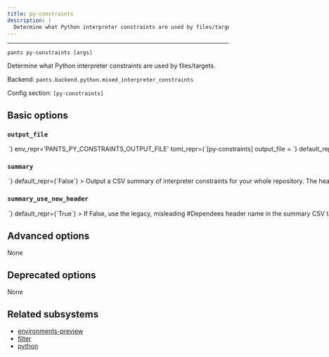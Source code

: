 ```yaml
---
title: py-constraints
description: |
  Determine what Python interpreter constraints are used by files/targets.
---
```



---

```
pants py-constraints [args]
```

Determine what Python interpreter constraints are used by files/targets.

Backend: <span className="color--primary">`pants.backend.python.mixed_interpreter_constraints`</span>

Config section: <span className="color--primary">`[py-constraints]`</span>

<span className={styles.options}>

## Basic options

### `output_file`

<Option
  cli_repr={`--py-constraints-output-file=<path>`}
  env_repr='PANTS_PY_CONSTRAINTS_OUTPUT_FILE'
  toml_repr={`[py-constraints]
output_file = <path>`}
  default_repr={`None`}
>

Output the goal&#x27;s stdout to this file. If unspecified, outputs to stdout.

</Option>

### `summary`

<Option
  cli_repr={`--[no-]py-constraints-summary`}
  env_repr='PANTS_PY_CONSTRAINTS_SUMMARY'
  toml_repr={`[py-constraints]
summary = <bool>`}
  default_repr={`False`}
>

Output a CSV summary of interpreter constraints for your whole repository. The headers are `Target`, `Constraints`, `Transitive Constraints`, `# Dependencies`, and `# Dependents` (or `# Dependees`, if summary_use_new_header is False).

This information can be useful when prioritizing a migration from one Python version to another (e.g. to Python 3). Use `# Dependencies` and `# Dependents` to help prioritize which targets are easiest to port (low # dependencies) and highest impact to port (high # dependents).

Use a tool like Pandas or Excel to process the CSV. Use the option `--py-constraints-output-file=summary.csv` to write directly to a file.

</Option>

### `summary_use_new_header`

<Option
  cli_repr={`--[no-]py-constraints-summary-use-new-header`}
  env_repr='PANTS_PY_CONSTRAINTS_SUMMARY_USE_NEW_HEADER'
  toml_repr={`[py-constraints]
summary_use_new_header = <bool>`}
  default_repr={`True`}
>

If False, use the legacy, misleading `#Dependees` header name in the summary CSV table. If True, will use the new, more accurate, `# Dependents` name for the same column.

This is a temporary option to ease migration to the new header name. Set this option to True to start working with the new header.

This option&#x27;s default value will change to True in 2.16.x, and it will be deprecated in that version.

This option, and the ability to use the old name, will be removed entirely in 2.17.x.

</Option>

## Advanced options

None

## Deprecated options

None

## Related subsystems

- [environments-preview](../subsystems/environments-preview.mdx)
- [filter](../subsystems/filter.mdx)
- [python](../subsystems/python.mdx)

</span>
